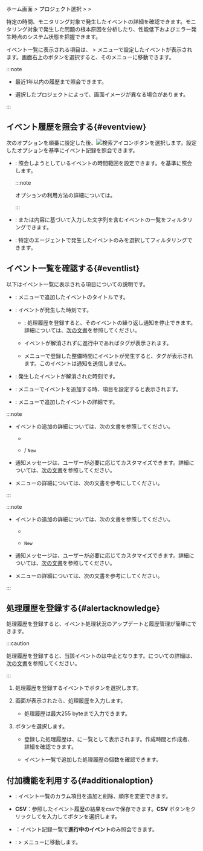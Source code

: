 ホーム画面 &gt; プロジェクト選択 &gt; <Cmdname sid="event_statistic" className="uitext" /> &gt; <Cmdname sid="event_history" className="uitext" />

特定の時間、モニタリング対象で発生したイベントの詳細を確認できます。モニタリング対象で発生した問題の根本原因を分析したり、性能低下およびエラー発生時点のシステム状態を把握できます。

<Xclude product='kubernetes,browser,url'><ImgLang img='event-history.png' desc='イベント履歴' /></Xclude>

<InDoc product='kubernetes'><ImgLang img='k8s-event-history.png' desc='イベント履歴' /></InDoc>

<InDoc product='browser'><ImgLang img='browser-event-history.png' desc='イベント履歴' /></InDoc>

<InDoc product='url'><ImgLang img='url-event-history.png' desc='イベント履歴' /></InDoc>

イベント一覧に表示される項目は、<Cmdname sid="side_event" className="uitext" /> &gt; <Cmdname sid="side_eventSetting" className="uitext" />メニューで設定したイベントが表示されます。画面右上の<Cmdname sid="event_setting" className="uitext" />ボタンを選択すると、そのメニューに移動できます。

:::note

- 最近1年以内の履歴まで照会できます。

- 選択したプロジェクトによって、画面イメージが異なる場合があります。

:::

## イベント履歴を照会する{#eventview}

次のオプションを順番に設定した後、![検索アイコン](/img/ico-btn-search.png)ボタンを選択します。設定したオプションを基準にイベント記録を照会できます。

- <Cmdname sid="time_selector" className="uitext" />: 照会しようとしているイベントの時間範囲を設定できます。<Cmdname sid="event_time" className="uitext" />を基準に照会します。

  :::note

  <Cmdname sid="time_selector" className="uitext" />オプションの利用方法の詳細については。

  :::

- <Cmdname sid="filter" className="uitext" />: <Cmdname sid="event_title" className="uitext" />または<Cmdname sid="message" className="uitext" />内容に基づいて入力した文字列を含むイベントの一覧をフィルタリングできます。

<Xclude product="browser,url">

- <Cmdname sid="agent" className="uitext" />: 特定のエージェントで発生したイベントのみを選択してフィルタリングできます。

</Xclude>

## イベント一覧を確認する{#eventlist}

以下はイベント一覧に表示される項目についての説明です。

- <Cmdname sid="event_title" className="uitext" />: <Cmdname sid="event_setting" className="uitext" />メニューで追加したイベントのタイトルです。

- <Cmdname sid="event_time" className="uitext" />: イベントが発生した時刻です。

  - <Cmdname sid="sms_alert_acknowledge" className="uitext" />: 処理履歴を登録すると、そのイベントの繰り返し通知を停止できます。詳細については、[次の文書](#alertacknowledge)を参照してください。

  - イベントが解消されずに進行中であれば<Cmdname sid="in_progress" className="uitext" />タグが表示されます。

  - <Cmdname sid="sms_maintenance" className="uitext" />メニューで登録した整備時間にイベントが発生すると、<Cmdname sid="ITM07315" className="uitext" />タグが表示されます。このイベントは通知を送信しません。

- <Cmdname sid="TTL06583" className="uitext" />: 発生したイベントが解消された時刻です。

<Xclude product="browser,url">

- <Cmdname sid="oname" className="uitext" />: <Cmdname sid="event_setting" className="uitext" />メニューでイベントを追加する時、<Cmdname sid="TTL07363" className="uitext" />項目を設定すると表示されます。

</Xclude>

- <Cmdname sid="message" className="uitext" />: <Cmdname sid="event_setting" className="uitext" />メニューで追加したイベントの詳細です。

<Xclude product="amazon-cloudwatch,amazon-ecs,aws-log,azure,log,ncloud,oracle-cloud,url,sapase">

:::note

- イベントの追加の詳細については、次の文書を参照してください。

  - [<Cmdname sid="default" />](warning-notice-v2)

  - [<Cmdname sid="metrics" />](metric-warning-notice) / [<Cmdname sid="metrics" />](metric-warning-notice-new) <code className="newfunc">New</code>

- 通知メッセージは、ユーザーが必要に応じてカスタマイズできます。詳細については、[次の文書](set-notification-message)を参照してください。

- <Cmdname sid="sms_maintenance" className="uitext" />メニューの詳細については、<Link to="../management/maintenance">次の文書</Link>を参考にしてください。

:::

</Xclude>

<InDoc product="sapase">

:::note

- イベントの追加の詳細については、次の文書を参照してください。

  - [<Cmdname sid="default" />](warning-notice-v2)

  - [<Cmdname sid="metrics" />](metric-warning-notice-new) <code className="newfunc">New</code>

- 通知メッセージは、ユーザーが必要に応じてカスタマイズできます。詳細については、[次の文書](set-notification-message)を参照してください。

- <Cmdname sid="sms_maintenance" className="uitext" />メニューの詳細については、<Link to="../management/maintenance">次の文書</Link>を参考にしてください。

:::

</InDoc>

## 処理履歴を登録する{#alertacknowledge}

処理履歴を登録すると、イベント処理状況のアップデートと履歴管理が簡単にできます。

:::caution

処理履歴を登録すると、当該イベントの<Cmdname sid="TTL06149" className="uitext" />は中止となります。<Cmdname sid="TTL06149" className="uitext" />についての詳細は、[次の文書](set-receive-event#escalation)を参照してください。

:::

1. 処理履歴を登録するイベントで<Cmdname sid="sms_alert_acknowledge" className="uitext" />ボタンを選択します。

2. <Cmdname sid="sms_alert_acknowledge_add" className="uitext" />画面が表示されたら、処理履歴を入力します。

    * 処理履歴は最大255 byteまで入力できます。

3. <Cmdname sid="registration" className="uitext" />ボタンを選択します。

    * 登録した処理履歴は、<Cmdname sid="TTL08669" className="uitext" />に一覧として表示されます。作成時間と作成者、詳細を確認できます。

        <ImgLang img="event-history-add-acknowledge-history.png" desc="処理履歴詳細" />

    * イベント一覧で追加した処理履歴の個数を確認できます。

        <ImgLang img="event-history-add-acknowledge-added.png" desc="処理内容" />

## 付加機能を利用する{#additionaloption}

- <Cmdname sid="BTN06441" className="uitext" />: イベント一覧のカラム項目を追加と削除、順序を変更できます。

- **CSV**：参照したイベント履歴の結果をcsvで保存できます。**CSV** ボタンをクリックして<Cmdname sid="maximum_csv_lines" className="uitext" />を入力して<Cmdname sid="download" className="uitext" />ボタンを選択します。

- <Cmdname sid="exclude_resolved_alerts" className="uitext" />：イベント記録一覧で**進行中のイベント**のみ照会できます。

- <Cmdname sid="event_setting" className="uitext" />: <Cmdname sid="event_statistic" className="uitext" /> &gt; <Cmdname sid="event_setting" className="uitext" />メニューに移動します。


<Dbv2dataeditcolumn level={3} />
